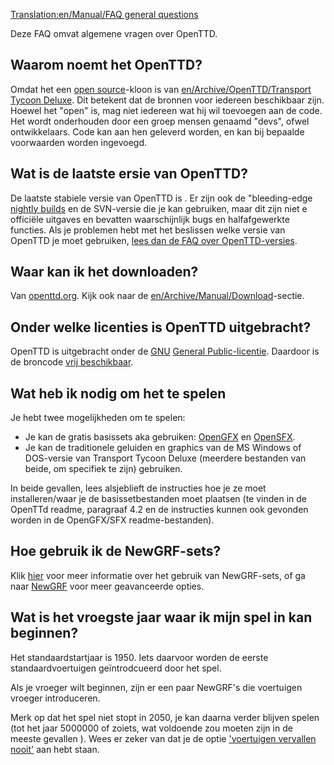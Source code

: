 [[Translation:en/Manual/FAQ general questions]]

{{en/FAQmenu}}

Deze FAQ omvat algemene vragen over OpenTTD.

==Waarom noemt het OpenTTD?==
Omdat het een [http://www.opensource.org/ open source]-kloon is van [[en/Archive/OpenTTD/Transport Tycoon Deluxe]]. Dit betekent dat de bronnen voor iedereen beschikbaar zijn. Hoewel het "open" is, mag niet iedereen wat hij wil toevoegen aan de code. Het wordt onderhouden door een groep mensen genaamd "devs", ofwel ontwikkelaars. Code kan aan hen geleverd worden, en kan bij bepaalde voorwaarden worden ingevoegd.

==Wat is de laatste ersie van OpenTTD?==
De laatste stabiele versie van OpenTTD is {{en/Version}}. Er zijn ook de "bleeding-edge [[en/Archive/Community/Nightly build|nightly builds]] en de SVN-versie die je kan gebruiken, maar dit zijn niet e officiële uitgaves en bevatten waarschijnlijk bugs en halfafgewerkte functies. Als je problemen hebt met het beslissen welke versie van OpenTTD je moet gebruiken, [[en/Archive/Community/FAQ OpenTTD versions|lees dan de FAQ over OpenTTD-versies]].

==Waar kan ik het downloaden?==
Van [http://www.openttd.org/download-stable openttd.org]. Kijk ook naar de [[en/Archive/Manual/Download]]-sectie.

==Onder welke licenties is OpenTTD uitgebracht?==
OpenTTD is uitgebracht onder de [http://www.gnu.org/ GNU] [http://www.gnu.org/copyleft/gpl.html General Public-licentie]. Daardoor is de broncode [[en/Development/FAQ development#how-can-i-obtain-the-source-code-f|vrij beschikbaar]].

==Wat heb ik nodig om het te spelen==
Je hebt twee mogelijkheden om te spelen:
* Je kan de gratis basissets aka gebruiken: [http://dev.openttdcoop.org/projects/opengfx OpenGFX ] en [http://dev.openttdcoop.org/projects/opensfx OpenSFX ].
* Je kan de traditionele geluiden en graphics van de MS Windows of DOS-versie van Transport Tycoon Deluxe (meerdere bestanden van beide, om specifiek te zijn) gebruiken.
In beide gevallen, lees alsjeblieft de instructies hoe je ze moet installeren/waar je de basissetbestanden moet plaatsen (te vinden in de OpenTTd readme, paragraaf 4.2 en de instructies kunnen ook gevonden worden in de OpenGFX/SFX readme-bestanden).

==Hoe gebruik ik de NewGRF-sets?==
Klik [[en/Archive/Community/NewGRF FAQ|hier]] voor meer informatie over het gebruik van NewGRF-sets, of ga naar [[en/Manual/NewGRF|NewGRF]] voor meer geavanceerde opties.

==Wat is het vroegste jaar waar ik mijn spel in kan beginnen?==
Het standaardstartjaar is 1950. Iets daarvoor worden de eerste standaardvoertuigen geïntrodcueerd door het spel.

Als je vroeger wilt beginnen, zijn er een paar NewGRF's die voertuigen vroeger introduceren.

Merk op dat het spel niet stopt in 2050, je kan daarna verder blijven spelen (tot het jaar 5000000 of zoiets, wat voldoende zou moeten zijn in de meeste gevallen {{en/Manual/Emoticon|:)}}). Wees er zeker van dat je de optie [[en/Archive/Manual/Settings/Advanced Settings/Vehicles#vehicles-never-expire|'voertuigen vervallen nooit']] aan hebt staan.